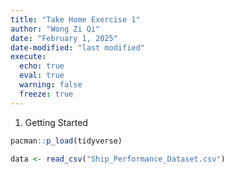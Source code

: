```yaml
---
title: "Take Home Exercise 1"
author: "Wong Zi Qi"
date: "February 1, 2025"
date-modified: "last modified"
execute: 
  echo: true
  eval: true
  warning: false
  freeze: true
---
```


1. Getting Started

```r
pacman::p_load(tidyverse)
```

```r
data <- read_csv("Ship_Performance_Dataset.csv")
```
